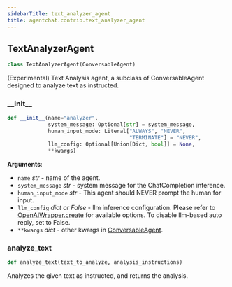 ```yaml
---
sidebarTitle: text_analyzer_agent
title: agentchat.contrib.text_analyzer_agent
---
```


## TextAnalyzerAgent

```python
class TextAnalyzerAgent(ConversableAgent)
```

(Experimental) Text Analysis agent, a subclass of ConversableAgent designed to analyze text as instructed.

### \_\_init\_\_

```python
def __init__(name="analyzer",
             system_message: Optional[str] = system_message,
             human_input_mode: Literal["ALWAYS", "NEVER",
                                       "TERMINATE"] = "NEVER",
             llm_config: Optional[Union[Dict, bool]] = None,
             **kwargs)
```

**Arguments**:

- `name` _str_ - name of the agent.
- `system_message` _str_ - system message for the ChatCompletion inference.
- `human_input_mode` _str_ - This agent should NEVER prompt the human for input.
- `llm_config` _dict or False_ - llm inference configuration.
  Please refer to [OpenAIWrapper.create](/docs/reference/oai/client#create)
  for available options.
  To disable llm-based auto reply, set to False.
- `**kwargs` _dict_ - other kwargs in [ConversableAgent](../conversable_agent#__init__).

### analyze\_text

```python
def analyze_text(text_to_analyze, analysis_instructions)
```

Analyzes the given text as instructed, and returns the analysis.

